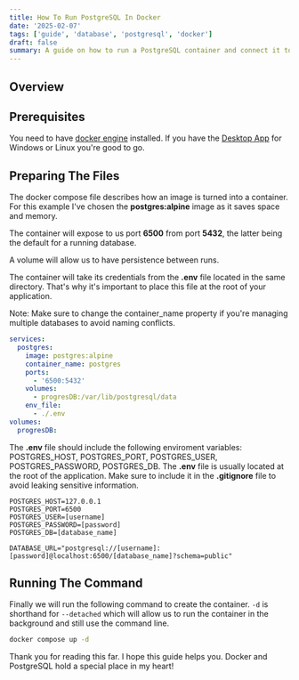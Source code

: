 ```yaml
---
title: How To Run PostgreSQL In Docker
date: '2025-02-07'
tags: ['guide', 'database', 'postgresql', 'docker']
draft: false
summary: A guide on how to run a PostgreSQL container and connect it to your project. 
---
```


## Overview
<TOCInline toc={props.toc} exclude="Overview" toHeading={3} />

## Prerequisites

You need to have [docker engine](https://docs.docker.com/engine/) installed. If you have the [Desktop App](https://docs.docker.com/get-started/get-docker/) for Windows or Linux you're good to go. 

## Preparing The Files

The docker compose file describes how an image is turned into a container. For this example I've chosen the **postgres:alpine** image as it saves space and memory. 

The container will expose to us port **6500** from port **5432**, the latter being the default for a running database. 

A volume will allow us to have persistence between runs.

The container will take its credentials from the **.env** file located in the same directory. That's why it's important to place this file at the root of your application.

Note: Make sure to change the container_name property if you're managing multiple databases to avoid naming conflicts.

```yaml:docker-compose.yaml
services:
  postgres:
    image: postgres:alpine
    container_name: postgres
    ports:
      - '6500:5432'
    volumes:
      - progresDB:/var/lib/postgresql/data
    env_file:
      - ./.env
volumes:
  progresDB:
```

The **.env** file should include the following enviroment variables: POSTGRES_HOST, POSTGRES_PORT, POSTGRES_USER, POSTGRES_PASSWORD, POSTGRES_DB. The **.env** file is usually located at the root of the application. Make sure to include it in the **.gitignore** file to avoid leaking sensitive information.

```javascript:.env
POSTGRES_HOST=127.0.0.1
POSTGRES_PORT=6500
POSTGRES_USER=[username]
POSTGRES_PASSWORD=[password]
POSTGRES_DB=[database_name]

DATABASE_URL="postgresql://[username]:[password]@localhost:6500/[database_name]?schema=public"
```

## Running The Command

Finally we will run the following command to create the container. `-d` is shorthand for `--detached` which will allow us to run the container in the background and still use the command line.

```bash
docker compose up -d
```

Thank you for reading this far. I hope this guide helps you. Docker and PostgreSQL hold a special place in my heart!